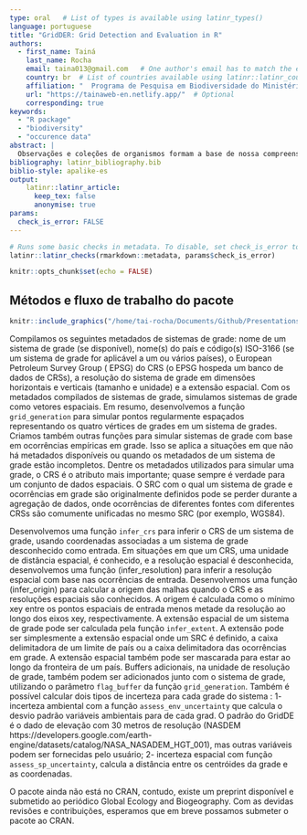 ```yaml
---
type: oral   # List of types is available using latinr_types()
language: portuguese
title: "GridDER: Grid Detection and Evaluation in R"
authors:
  - first_name: Tainá
    last_name: Rocha
    email: taina013@gmail.com   # One author's email has to match the email registered in EasyChair.
    country: br  # List of countries available using latinr::latinr_countries()
    affiliation: "  Programa de Pesquisa em Biodiversidade do Ministério da Ciência, Tecnologia e Inovação , Brasil | Biogeography, Statistical Models and Informatics laboratory- Department of Geography, Florida State University, USA"
    url: "https://tainaweb-en.netlify.app/"  # Optional 
    corresponding: true
keywords: 
  - "R package"
  - "biodiversity"
  - "occurence data"
abstract: |
  Observações e coleções de organismos formam a base de nossa compreensão da biodiversidade da Terra e são um recurso indispensável para inúmeros estudos. A informação geográfica é fundamental, servindo de elo entre os organismos e os ambientes em que residem. No entanto, a informação geográfica associada a esses registros é muitas vezes imprecisa, limitando sua eficácia para pesquisas. Nessa linha, foram desenvolvidas várias soluções para identificar coordenadas errôneas e georreferenciados a centróides de países, estados ou municípios. Outra fonte de imprecisões proeminente, mas menos discutida e documentada, surge devido ao uso grades em muitas regiões do mundo. Por isso, desenvolvemos o pacote R GridDER,  para identificar registros de biodiversidade provenientes de sistemas de grades. Nossa ferramenta também estima o grau de heterogeneidade ambiental associado a essas grades, permitindo que os usuários tomem decisões informadas sobre como usar esses dados de ocorrência em estudos de mudanças globais. Mostramos que uma proporção significativa (~ 13,5%; 261 milhões) de registros no GBIF, o maior coleção de dados de coleta de história natural, são dados potencialmente em grade e demonstramos que nossa ferramenta pode identificar esses registros de forma confiável e quantificar as incertezas associadas. Portanto, O GridDER pode servir como uma ferramenta não apenas para triagem de dados georreferenciados em grade, mas para quantificar as incertezas geográficas e ambientais associadas a esses registros, que podem ser usados para informar modelos e análises que utilizam esses dados, incluindo aqueles referentes a mudanças globais.
bibliography: latinr_bibliography.bib
biblio-style: apalike-es   
output: 
    latinr::latinr_article:
      keep_tex: false
      anonymise: true
params: 
  check_is_error: FALSE
---
```



```r
# Runs some basic checks in metadata. To disable, set check_is_error to FALSE
latinr::latinr_checks(rmarkdown::metadata, params$check_is_error)
```


```r
knitr::opts_chunk$set(echo = FALSE)
```

## Métodos e fluxo de trabalho do pacote

```r
knitr::include_graphics("/home/tai-rocha/Documents/Github/Presentations/LatinR_talk/latinr_proposal/img/workflow.png")
```
  
  Compilamos os seguintes metadados de sistemas de grade: nome de um sistema de grade (se disponível), nome(s) do país e código(s) ISO-3166 (se um sistema de grade for aplicável a um ou vários países), o European Petroleum Survey Group ( EPSG) do CRS (o EPSG hospeda um banco de dados de CRSs), a resolução do sistema de grade em dimensões horizontais e verticais (tamanho e unidade) e a extensão espacial. Com os metadados compilados de sistemas de grade, simulamos sistemas de grade como vetores espaciais. Em resumo, desenvolvemos a função  `grid_generation` para simular pontos regularmente espaçados representando os quatro vértices de grades em um sistema de grades. Criamos também outras funções para simular sistemas de grade com base em ocorrências empíricas em grade. Isso se aplica a situações em que não há metadados disponíveis ou quando os metadados de um sistema de grade estão incompletos. Dentre os metadados utilizados para simular uma grade, o CRS é o atributo mais importante; quase sempre é verdade para um conjunto de dados espaciais. O SRC com o qual um sistema de grade e ocorrências em grade são originalmente definidos pode se perder durante a agregação de dados, onde ocorrências de diferentes fontes com diferentes CRSs são comumente unificadas no mesmo SRC (por exemplo, WGS84).
  
  Desenvolvemos uma função `infer_crs` para inferir o CRS de um sistema de grade, usando coordenadas associadas a um sistema de grade desconhecido como entrada. Em situações em que um CRS, uma unidade de distância espacial, é conhecido, e a resolução espacial é desconhecida, desenvolvemos uma função (infer_resolution) para inferir a resolução espacial com base nas ocorrências de entrada. Desenvolvemos uma função (infer_origin) para calcular a origem das malhas quando o CRS e as resoluções espaciais são conhecidos. A origem é calculada como o mínimo xey entre os pontos espaciais de entrada menos metade da resolução ao longo dos eixos xey, respectivamente. A extensão espacial de um sistema de grade pode ser calculada pela função `infer_extent`. A extensão pode ser simplesmente a extensão espacial onde um SRC é definido, a caixa delimitadora de um limite de país ou a caixa delimitadora das ocorrências em grade. A extensão espacial também pode ser mascarada para estar ao longo da fronteira de um país. Buffers adicionais, na unidade de resolução de grade, também podem ser adicionados junto com o sistema de grade, utilizando o parâmetro `flag_buffer` da função `grid_generation`. Também é possível calcular dois tipos de incerteza para cada grade do sistema :
1- incerteza ambiental  com a função `assess_env_uncertainty` que calcula o desvio padrão variáveis ambientais para de cada grad. O padrão do GridDE é o dado de elevação com 30 metros de resolução (NASDEM https://developers.google.com/earth-engine/datasets/catalog/NASA_NASADEM_HGT_001), mas outras variáveis podem ser fornecidas pelo usuário; 2- incerteza espacial com função `assess_sp_uncertainty`, calcula a distância entre os centróides da grade e as coordenadas.



O pacote ainda não está no CRAN, contudo, existe um preprint disponível e submetido ao periódico  Global Ecology and Biogeography. Com as devidas revisões e contribuições, esperamos que em breve possamos submeter o pacote ao CRAN.

